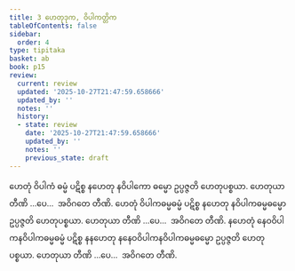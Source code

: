 ```yaml
---
title: 3 ဟေတုဒုက, ဝိပါကတ္တိက
tableOfContents: false
sidebar:
  order: 4
type: tipitaka
basket: ab
book: p15
review:
  current: review
  updated: '2025-10-27T21:47:59.658666'
  updated_by: ''
  notes: ''
  history:
  - state: review
    date: '2025-10-27T21:47:59.658666'
    updated_by: ''
    notes: ''
    previous_state: draft
---
```



<ReviewStatus review={frontmatter.review} showDetails={true} />

<HypothesisAnnotation frontmatter={frontmatter} />

<DynamicBreadcrumb />

<Division number="11" book="p15" e="ch" v="40" p="217">

<Paragraph number="29" book="p15">
ဟေတုံ ဝိပါကံ ဓမ္မံ ပဋိစ္စ နဟေတု နဝိပါကော ဓမ္မော ဥပ္ပဇ္ဇတိ ဟေတုပစ္စယာ. ဟေတုယာ တီဏိ …ပေ…  အဝိဂတေ တီဏိ.
</Paragraph>

<Paragraph number="30" book="p15">
ဟေတုံ ဝိပါကဓမ္မဓမ္မံ ပဋိစ္စ နဟေတု နဝိပါကဓမ္မဓမ္မော ဥပ္ပဇ္ဇတိ ဟေတုပစ္စယာ. ဟေတုယာ တီဏိ …ပေ…  အဝိဂတေ တီဏိ.
</Paragraph>

<Paragraph number="31" book="p15">
နဟေတုံ နေဝဝိပါကနဝိပါကဓမ္မဓမ္မံ ပဋိစ္စ နနဟေတု နနေဝဝိပါကနဝိပါကဓမ္မဓမ္မော ဥပ္ပဇ္ဇတိ ဟေတုပစ္စယာ. ဟေတုယာ တီဏိ …ပေ…  အဝိဂတေ တီဏိ.
</Paragraph>
</Division>